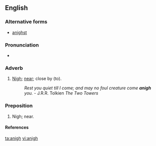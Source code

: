 ==English==

===Alternative forms===
* [[anighst]] {{qualifier|obsolete}}

===Pronunciation===
* {{IPA|/əˈnai/}}

===Adverb===
{{en-adv}}

# {{context|archaic}} [[nigh|Nigh]]; [[near]]; close by (to).
#: ''Rest you quiet till I come; and may no foul creature come '''anigh''' you.'' - J.R.R. Tolkien ''The Two Towers''

===Preposition===
{{en-preposition}}

# {{context|archaic}} Nigh; near.

====References====
{{R:Century 1911}}

[[ta:anigh]]
[[vi:anigh]]
